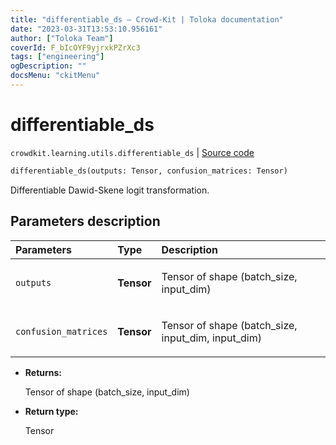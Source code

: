 ```yaml
---
title: "differentiable_ds — Crowd-Kit | Toloka documentation"
date: "2023-03-31T13:53:10.956161"
author: ["Toloka Team"]
coverId: F_bIcOYF9yjrxkPZrXc3
tags: ["engineering"]
ogDescription: ""
docsMenu: "ckitMenu"
---
```


# differentiable_ds

`crowdkit.learning.utils.differentiable_ds` | [Source code](https://github.com/Toloka/crowd-kit/blob/v1.2.1/crowdkit/learning/utils.py#L10)

```python
differentiable_ds(outputs: Tensor, confusion_matrices: Tensor)
```

Differentiable Dawid-Skene logit transformation.

## Parameters description

| Parameters | Type | Description |
| :----------| :----| :-----------|
`outputs`|**Tensor**|<p>Tensor of shape (batch_size, input_dim)</p>
`confusion_matrices`|**Tensor**|<p>Tensor of shape (batch_size, input_dim, input_dim)</p>

* **Returns:**

  Tensor of shape (batch_size, input_dim)

* **Return type:**

  Tensor